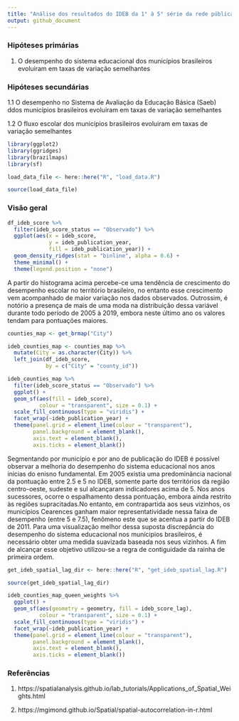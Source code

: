 ```yaml
---
title: "Análise dos resultados do IDEB da 1° à 5° série da rede pública entre 2005 e 2019"
output: github_document
---
```


### Hipóteses primárias

1. O desempenho do sistema educacional dos municípios brasileiros
evoluiram em taxas de variação semelhantes

### Hipóteses secundárias

1.1 O desempenho no Sistema de Avaliação da Educação Básica (Saeb) ddos municípios brasileiros evoluiram em taxas de variação semelhantes

1.2 O fluxo escolar dos municípios brasileiros evoluiram em taxas
de variação semelhantes

```r
library(ggplot2)
library(ggridges)
library(brazilmaps)
library(sf)
```


```r
load_data_file <- here::here("R", "load_data.R")

source(load_data_file)
```

### Visão geral 

```r
df_ideb_score %>%
  filter(ideb_score_status == "Observado") %>%
  ggplot(aes(x = ideb_score, 
             y = ideb_publication_year, 
             fill = ideb_publication_year)) +
  geom_density_ridges(stat = "binline", alpha = 0.6) +
  theme_minimal() +
  theme(legend.position = "none")
```

A partir do histograma acima percebe-ce uma tendência de crescimento do desempenho escolar no território brasileiro,
no entanto esse crescimento vem acompanhado de maior variação nos
dados observados. Outrossim, é notório a presença de mais de uma moda na distribuição dessa variável durante todo período de 2005 à 2019, embora neste último ano os valores tendam para pontuações maiores.

```r
counties_map <- get_brmap("City") 
```

```r
ideb_counties_map <- counties_map %>%
  mutate(City = as.character(City)) %>%
  left_join(df_ideb_score,
            by = c("City" = "county_id"))
```


```r
ideb_counties_map %>%
  filter(ideb_score_status == "Observado") %>%
  ggplot() +
  geom_sf(aes(fill = ideb_score),
          colour = "transparent", size = 0.1) +
  scale_fill_continuous(type = "viridis") +
  facet_wrap(~ideb_publication_year) +
  theme(panel.grid = element_line(colour = "transparent"),
        panel.background = element_blank(),
        axis.text = element_blank(),
        axis.ticks = element_blank())
```
Segmentando por município e por ano de publicação do IDEB é possível observar a melhoria do desempenho do sistema educacional nos anos inicias do enisno fundamental. Em 2005 existia uma predominância nacional da pontuação entre 2.5 e 5 no IDEB, somente parte dos territórios da região centro-oeste, sudeste e sul alcançaram indicadores acima de 5. Nos anos sucessores, ocorre o espalhamento dessa pontuação, embora ainda restrito às regiões supracitadas.No entanto, em contrapartida aos seus vizinhos, os municípios Cearences ganham maior representatividade nessa faixa de desempenho (entre 5 e 7.5), fenômeno este que se acentua a partir do IDEB de 2011. 
Para uma visualização melhor dessa suposta discrepância do desempenho do sistema educacional nos munícipios brasileiros, é necessário obter uma medida suavizada baseada nos seus vizinhos. A fim de alcançar esse objetivo utilizou-se a regra de contiguidade da rainha de primeira ordem. 

```r
get_ideb_spatial_lag_dir <- here::here("R", "get_ideb_spatial_lag.R")

source(get_ideb_spatial_lag_dir)
```

```r
ideb_counties_map_queen_weights %>%
  ggplot() +
  geom_sf(aes(geometry = geometry, fill = ideb_score_lag),
          colour = "transparent", size = 0.1) +
  scale_fill_continuous(type = "viridis") +
  facet_wrap(~ideb_publication_year) +
  theme(panel.grid = element_line(colour = "transparent"),
        panel.background = element_blank(),
        axis.text = element_blank(),
        axis.ticks = element_blank())
```


### Referências

1. https://spatialanalysis.github.io/lab_tutorials/Applications_of_Spatial_Weights.html 

2. https://mgimond.github.io/Spatial/spatial-autocorrelation-in-r.html
